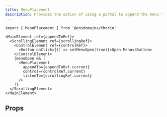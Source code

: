 ```yaml
---
title: MenuPlacement
description: Provides the option of using a portal to append the menu to a different element. Useful when the menu is in a scrolling element whose overflow is hidden.
---
```


```tsx
import { MenuPlacement } from '@ensdomains/thorin'
```

```tsx expand=true
<MainElement ref={appendToRef}>
  <ScrollingElement ref={scrollingRef}>
    <ControlElement ref={controlRef}>
      <Button onClick={() => setMenuOpen(true)}>Open Menu</Button>
    </ControlElement>
    {menuOpen && (
      <MenuPlacement
        appendTo={appendToRef.current}
        control={controlRef.current}
        listenTo={scrollingRef.current}
      />
    )}
  </ScrollingElement>
</MainElement>
```

## Props

<PropsTable sourceLink={sourceLink} types={types} />
